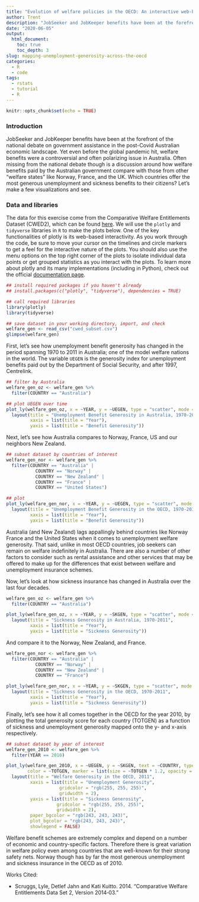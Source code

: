 ```yaml
---
title: "Evolution of welfare policies in the OECD: An interactive web-based mapping exercise using R and Plotly"
author: Trent
description: "JobSeeker and JobKeeper benefits have been at the forefront of the national debate on government assistance in the post-Covid Australian economic landscape. Yet even before the global pandemic hit, welfare benefits were a controversial and often polarizing issue in Australia. Which countries offer the most generous unemployment and sickness benefits to their citizens? Let's make a few visualizations and see."
date: "2020-06-05"
output:
  html_document:
    toc: true
    toc_depth: 3
slug: mapping-unemployment-generosity-across-the-oecd
categories:
  - R
  - code
tags:
  - rstats
  - tutorial
  - R
---
```


```r
knitr::opts_chunk$set(echo = TRUE)
```

### Introduction

JobSeeker and JobKeeper benefits have been at the forefront of the national debate on government assistance in the post-Covid Australian economic landscape. Yet even before the global pandemic hit, welfare benefits were a controversial and often polarizing issue in Australia. Often missing from the national debate though is a discussion around how welfare benefits paid by the Australian government compare with those from other "welfare states" like Norway, France, and the UK. Which countries offer the most generous unemployment and sickness benefits to their citizens? Let's make a few visualizations and see.

### Data and libraries

The data for this exercise come from the Comparative Welfare Entitlements Dataset (CWED2), which can be found [here](/data/cwed_subset.csv). We will use the `plotly` and `tidyverse` libraries in `R` to make the plots below. One of the key functionalities of plotly is its web-based interactivity. As you work through the code, be sure to move your cursor on the timelines and circle markers to get a feel for the interactive nature of the plots. You should also use the menu options on the top right corner of the plots to isolate individual data points or get grouped statistics as you interact with the plots. To learn more about plotly and its many implementations (including in Python), check out the official [documentation page](https://plotly.com/r/).
 
```r
## install required packages if you haven't already
## install.packages(c("plotly", "tidyverse"), dependencies = TRUE)

## call required libraries 
library(plotly)
library(tidyverse)

## save dataset in your working directory, import, and check
welfare_gen <- read_csv("cwed_subset.csv")
glimpse(welfare_gen)
```

First, let's see how unemployment benefit generosity has changed in the period spanning 1970 to 2011 in Australia; one of the model welfare nations in the world. The variable `UEGEN` is the generosity index for unemployment benefits paid out by the Department of Social Security, and after 1997, Centrelink.

```r
## filter by Australia 
welfare_gen_oz <- welfare_gen %>%
  filter(COUNTRY == "Australia")

## plot UEGEN over time
plot_ly(welfare_gen_oz, x = ~YEAR, y = ~UEGEN, type = "scatter", mode = "lines", color = I("brown")) %>%
  layout(title = "Unemployment Benefit Generosity in Australia, 1970-2011",
         xaxis = list(title = "Year"),
         yaxis = list(title = "Benefit Generosity"))
```

Next, let's see how Australia compares to Norway, France, US and our neighbors New Zealand.

```r
## subset dataset by countries of interest
welfare_gen_nor <- welfare_gen %>%
  filter(COUNTRY == "Australia" |
           COUNTRY == "Norway" |
           COUNTRY == "New Zealand" |
           COUNTRY == "France" |
           COUNTRY == "United States") 

## plot 
plot_ly(welfare_gen_nor, x = ~YEAR, y = ~UEGEN, type = "scatter", mode = "lines", color = ~COUNTRY) %>%
  layout(title = "Unemployment Benefit Generosity in the OECD, 1970-2011",
         xaxis = list(title = "Year"),
         yaxis = list(title = "Benefit Generosity"))
```

Australia (and New Zealand) lags appallingly behind countries like Norway France and the United States when it comes to unemployment welfare generosity. That said, unlike in most OECD countries, job seekers can remain on welfare indefinitely in Australia. There are also a number of other factors to consider such as rental assistance and other services that may be offered to make up for the differences that exist between welfare and unemployment insurance schemes.

Now, let's look at how sickness insurance has changed in Australia over the last four decades.

```r
welfare_gen_oz <- welfare_gen %>%
  filter(COUNTRY == "Australia")

plot_ly(welfare_gen_oz, x = ~YEAR, y = ~SKGEN, type = "scatter", mode = "lines", color = I("brown")) %>%
  layout(title = "Sickness Generosity in Australia, 1970-2011",
         xaxis = list(title = "Year"),
         yaxis = list(title = "Sickness Generosity"))
```

And compare it to the Norway, New Zealand, and France. 

```r
welfare_gen_nor <- welfare_gen %>%
  filter(COUNTRY == "Australia" |
           COUNTRY == "Norway" |
           COUNTRY == "New Zealand" |
           COUNTRY == "France")

plot_ly(welfare_gen_nor, x = ~YEAR, y = ~SKGEN, type = "scatter", mode = "lines", linetype = ~COUNTRY) %>%
  layout(title = "Sickness Generosity in the OECD, 1970-2011",
         xaxis = list(title = "Year"),
         yaxis = list(title = "Sickness Generosity"))
```

Finally, let's see how it all comes together in the OECD for the year 2010, by plotting the total generosity score for each country (TOTGEN) as a function of sickness and unemployment generosity mapped onto the y- and x-axis respectively.

```r
## subset dataset by year of interest 
welfare_gen_2010 <- welfare_gen %>%
  filter(YEAR == 2010)

plot_ly(welfare_gen_2010, x = ~UEGEN, y = ~SKGEN, text = ~COUNTRY, type = "scatter", mode = "markers",
        color = ~TOTGEN, marker = list(size = ~TOTGEN * 1.2, opacity = 0.5)) %>%
  layout(title = "Welfare Generosity in the OECD, 2011",
         xaxis = list(title = "Unemployment Generosity",
                    gridcolor = "rgb(255, 255, 255)",
                    gridwidth = 2),
         yaxis = list(title = "Sickness Generosity",
                   gridcolor = "rgb(255, 255, 255)",
                   gridwidth = 2),
         paper_bgcolor = "rgb(243, 243, 243)",
         plot_bgcolor = "rgb(243, 243, 243)",
         showlegend = FALSE)
```                    

Welfare benefit schemes are extremely complex and depend on a number of economic and country-specific factors. Therefore there is great variation in welfare policy even among countries that are well-known for their strong safety nets. Norway though has by far the most generous unemployment and sickness insurance in the OECD as of 2010. 

Works Cited:

- Scruggs, Lyle, Detlef Jahn and Kati Kuitto. 2014. "Comparative Welfare Entitlements Data Set 2, Version 2014‐03."